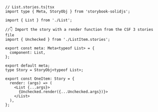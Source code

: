 ```tsx
// List.stories.ts|tsx
import type { Meta, StoryObj } from 'storybook-solidjs';

import { List } from './List';

//👇 Import the story with a render function from the CSF 3 stories file
import { Unchecked } from './ListItem.stories';

export const meta: Meta<typeof List> = {
  component: List,
};

export default meta;
type Story = StoryObj<typeof List>;

export const OneItem: Story = {
  render: (args) => (
    <List {...args}>
      {Unchecked.render({...Unchecked.args})}>
    </List>
  ),
};
```
